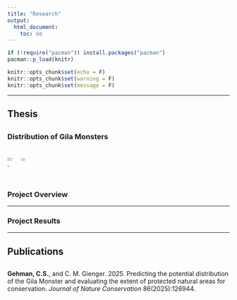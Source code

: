 ```yaml
---
title: "Research"
output:
  html_document:
    toc: no
---
```


```r

if (!require("pacman")) install.packages("pacman")
pacman::p_load(knitr)

knitr::opts_chunk$set(echo = F)
knitr::opts_chunk$set(warning = F)
knitr::opts_chunk$set(message = F)
```


<style>
body {text-align: left}
</style>

----------------------------------

## Thesis 

##

### **Distribution of Gila Monsters**

<div style="display: flex; justify-content: space-between;">
  <img src="Gila_Monster_head_on.jpg" style="width: 40%;"/>
  <img src="desert_landscape.jpg" style="width: 36%;"/>
  <img src="gila_tracks.jpg" style="width: 20.5%;"/>
</div>

### Project Overview

----------------------------------

### Project Results

----------------------------------

## Publications

<!-- <script type='text/javascript' src='https://d1bxh8uas1mnw7.cloudfront.net/assets/embed.js'></script> -->

##

**Gehman, C.S.**, and C. M. Gienger. 2025. Predicting the potential distribution of the Gila Monster and evaluating the extent of protected natural areas for conservation. _Journal of Nature Conservation_ 86(2025):126944.



